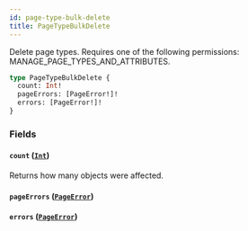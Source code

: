 ```yaml
---
id: page-type-bulk-delete
title: PageTypeBulkDelete
---
```


Delete page types. Requires one of the following permissions: MANAGE_PAGE_TYPES_AND_ATTRIBUTES.

```graphql
type PageTypeBulkDelete {
  count: Int!
  pageErrors: [PageError!]!
  errors: [PageError!]!
}
```

### Fields

#### `count` ([`Int`](../../../developer/api-reference/scalars/int))

Returns how many objects were affected.

#### `pageErrors` ([`PageError`](../../../developer/api-reference/objects/page-error))

#### `errors` ([`PageError`](../../../developer/api-reference/objects/page-error))
